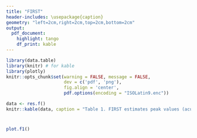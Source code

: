 ```yaml
---
title: "FIRST"
header-includes: \usepackage{caption}
geometry: "left=2cm,right=2cm,top=2cm,bottom=2cm"
output:
  pdf_document:
    highlight: tango
    df_print: kable
---
```


```r
library(data.table)
library(knitr) # for kable
library(plotly)
knitr::opts_chunk$set(warning = FALSE, message = FALSE,
                      dev = c('pdf', 'png'), 
                      fig.align = 'center',
                      pdf.options(encoding = "ISOLatin9.enc"))
```

\captionsetup[table]{labelformat=empty}

```r
data <- res.f()
knitr::kable(data, caption = "Table 1. FIRST estimates peak values (acute) and long-term (chronic) average concentrations of pesticides in drinking water")
```

#
```r
plot.f1()
``` 